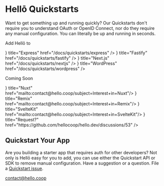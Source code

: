  
# Hellō Quickstarts

Want to get something up and running quickly? Our Quickstarts don't require you to understand OAuth or OpenID Connect, nor do they require any manual configuration. You can literally be up and running in seconds.

Add Hellō to 

<Cards>
  <Card icon={<ExpressIcon/>} title="Express" href="/docs/quickstarts/express" />
  <Card icon={<FastifyIcon/>} title="Fastify" href="/docs/quickstarts/fastify" />
  <Card icon={<NextIcon/>} title="Next.js" href="/docs/quickstarts/nextjs" />
  <Card icon={<WordPressIcon/>} title="WordPress" href="/docs/quickstarts/wordpress" />
</Cards>

Coming Soon

<Cards>
  <Card icon={<ErrorIcon/>} title="Nuxt" href="mailto:contact@hello.coop/subject=Interest+in+Nuxt"/>
  <Card icon={<ErrorIcon/>} title="Remix" href="mailto:contact@hello.coop/subject=Interest+in+Remix"/>
  <Card icon={<ErrorIcon/>} title="SvelteKit" href="mailto:contact@hello.coop/subject=Interest+in+SvelteKit"/>
  <Card icon={<RequestIcon/>} title="Request?" href="https://github.com/hellocoop/hello.dev/discussions/53" />
</Cards>



## Quickstart Your App

Are you building a starter app that requires auth for other developers? Not only is Hellō easy for you to add, you can use either the Quickstart API or SDK to remove manual configuration. Have a suggestion or a question. File a [Quickstart issue](https://github.com/hellocoop/quickstart/issues).


 [contact@hello.coop](mailto:contact@hello.coop?subject=Hellō+Plug-in+Inquiry)